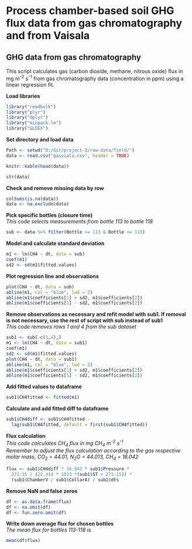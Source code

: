 # Process chamber-based soil GHG flux data from gas chromatography and from Vaisala 
## GHG data from gas chromatography

This script calculates gas (carbon dioxide, methane, nitrous oxide) flux
in mg m<sup>-2</sup> s<sup>-1</sup> from gas chromatography data (concentration in ppm) using a linear regression fit.

**Load libraries**
```r
library("readbulk")
library("plyr")
library("dplyr")
library("minpack.lm")
library("GLDEX")
```

**Set directory and load data**
```r
Path <- setwd("D:/Git/project-3/raw-data/field/")
data <- read.csv("gasvials.csv", header = TRUE)
```

```r
knitr::kable(head(data))
```

```r
str(data)
```

**Check and remove missing data by row**
```r
colSums(is.na(data))
data <- na.exclude(data)
```

**Pick specific bottles (closure time)**  
*This code selects measurements from bottle 113 to bottle 118*
```r
sub <- data %>% filter(Bottle >= 113 & Bottle <= 118)
```

**Model and calculate standard deviation**
```r
m1 <- lm(CH4 ~ dt, data = sub)
coef(m1)
sd2 <- sd(m1$fitted.values)
```

**Plot regression line and observations**
```r
plot(CH4 ~ dt, data = sub)
abline(m1, col = "blue", lwd = 2)
abline(m1$coefficients[1] + sd2, m1$coefficients[2])
abline(m1$coefficients[1] - sd2, m1$coefficients[2])
```

**Remove observations as necessary and refit model with sub1. If removal is not necessary, use the rest of script with sub instead of sub1**  
*This code removes rows 1 and 4 from the sub dataset*
```r
sub1 <- sub[-c(1,4),]
m1 <- lm(CH4 ~ dt, data = sub1)
coef(m1)
sd2 <- sd(m1$fitted.values)
plot(CH4 ~ dt, data = sub1)
abline(m1, col = "blue", lwd = 2)
abline(m1$coefficients[1] + sd2, m1$coefficients[2])
abline(m1$coefficients[1] - sd2, m1$coefficients[2])
```

**Add fitted values to dataframe**
```r
sub1$CH4fitted <- fitted(m1)
```

**Calculate and add fitted diff to dataframe**
```r
sub1$CH4diff <- sub1$CH4fitted - 
  lag(sub1$CH4fitted, default = first(sub1$CH4fitted))
```

**Flux calculation**  
*This code calculates CH<sub>4</sub> flux in mg CH<sub>4</sub> m<sup>-2</sup> s<sup>-1</sup>*  
*Remember to adjust the flux calculation according to the gas respective molar mass, CO<sub>2</sub> = 44.01, N<sub>2</sub>O = 44.013, CH<sub>4</sub> = 16.042*
```r
flux <- sub1$CH4diff * 16.042 * sub1$Pressure * 
  273.15 / (22.414 * 1013 *(sub1$ST + 273.15)) *
  (sub1$ChamberV / sub1$CollarA) / sub1$dts
```

**Remove NaN and false zeros**
```r
df <- as.data.frame(flux)
df <- na.omit(df)
df <- fun.zero.omit(df)
```

**Write down average flux for chosen bottles**  
*The mean flux for bottles 113-118 is*
```r
mean(df$flux)
```


